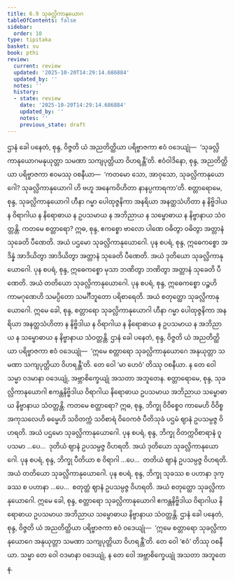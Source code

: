 ```yaml
---
title: 6.9 သုခလ္လိကာနုယောဂ
tableOfContents: false
sidebar:
  order: 10
type: tipitaka
basket: su
book: pthi
review:
  current: review
  updated: '2025-10-20T14:29:14.686884'
  updated_by: ''
  notes: ''
  history:
  - state: review
    date: '2025-10-20T14:29:14.686884'
    updated_by: ''
    notes: ''
    previous_state: draft
---
```



<DynamicBreadcrumb />


<ReviewStatus review={frontmatter.review} showDetails={true} />

<HypothesisAnnotation frontmatter={frontmatter} />

<Division number="183" book="pthi" e="ch" v="8" p="107">

<Paragraph number="361" book="pthi">
ဌာနံ ခေါ ပနေတံ, စုန္ဒ, ဝိဇ္ဇတိ ယံ အညတိတ္ထိယာ ပရိဗ္ဗာဇကာ ဧဝံ ဝဒေယျုံ—  ‘သုခလ္လိကာနုယောဂမနုယုတ္တာ သမဏာ သကျပုတ္တိယာ ဝိဟရန္တီ’တိ. ဧဝံဝါဒိနော, စုန္ဒ, အညတိတ္ထိယာ ပရိဗ္ဗာဇကာ ဧဝမဿု ဝစနီယာ—  ‘ကတမော သော, အာဝုသော, သုခလ္လိကာနုယောဂေါ? သုခလ္လိကာနုယောဂါ ဟိ ဗဟူ အနေကဝိဟိတာ နာနပ္ပကာရကာ’တိ.
</Paragraph>

<Paragraph number="362" book="pthi">
စတ္တာရောမေ, စုန္ဒ, သုခလ္လိကာနုယောဂါ ဟီနာ ဂမ္မာ ပေါထုဇ္ဇနိကာ အနရိယာ အနတ္ထသံဟိတာ န နိဗ္ဗိဒါယ န ဝိရာဂါယ န နိရောဓာယ န ဥပသမာယ န အဘိညာယ န သမ္ဗောဓာယ န နိဗ္ဗာနာယ သံဝတ္တန္တိ. ကတမေ စတ္တာရော?
</Paragraph>

<Paragraph number="363" book="pthi">
ဣဓ, စုန္ဒ, ဧကစ္စော ဗာလော ပါဏေ ဝဓိတွာ ဝဓိတွာ အတ္တာနံ သုခေတိ ပီဏေတိ. အယံ ပဌမော သုခလ္လိကာနုယောဂေါ.
</Paragraph>

<Paragraph number="364" book="pthi">
ပုန စပရံ, စုန္ဒ, ဣဓေကစ္စော အဒိန္နံ အာဒိယိတွာ အာဒိယိတွာ အတ္တာနံ သုခေတိ ပီဏေတိ. အယံ ဒုတိယော သုခလ္လိကာနုယောဂေါ.
</Paragraph>

<Paragraph number="365" book="pthi">
ပုန စပရံ, စုန္ဒ, ဣဓေကစ္စော မုသာ ဘဏိတွာ ဘဏိတွာ အတ္တာနံ သုခေတိ ပီဏေတိ. အယံ တတိယော သုခလ္လိကာနုယောဂေါ.
</Paragraph>

<Paragraph number="366" book="pthi">
ပုန စပရံ, စုန္ဒ, ဣဓေကစ္စော ပဉ္စဟိ ကာမဂုဏေဟိ သမပ္ပိတော သမင်္ဂီဘူတော ပရိစာရေတိ. အယံ စတုတ္ထော သုခလ္လိကာနုယောဂေါ.
</Paragraph>

<Paragraph number="367" book="pthi">
ဣမေ ခေါ, စုန္ဒ, စတ္တာရော သုခလ္လိကာနုယောဂါ ဟီနာ ဂမ္မာ ပေါထုဇ္ဇနိကာ အနရိယာ အနတ္ထသံဟိတာ န နိဗ္ဗိဒါယ န ဝိရာဂါယ န နိရောဓာယ န ဥပသမာယ န အဘိညာယ န သမ္ဗောဓာယ န နိဗ္ဗာနာယ သံဝတ္တန္တိ.
</Paragraph>

<Paragraph number="368" book="pthi">
ဌာနံ ခေါ ပနေတံ, စုန္ဒ, ဝိဇ္ဇတိ ယံ အညတိတ္ထိယာ ပရိဗ္ဗာဇကာ ဧဝံ ဝဒေယျုံ—  ‘ဣမေ စတ္တာရော သုခလ္လိကာနုယောဂေ အနုယုတ္တာ သမဏာ သကျပုတ္တိယာ ဝိဟရန္တီ’တိ. တေ ဝေါ ‘မာ ဟေဝံ’ တိဿု ဝစနီယာ. န တေ ဝေါ သမ္မာ ဝဒမာနာ ဝဒေယျုံ, အဗ္ဘာစိက္ခေယျုံ အသတာ အဘူတေန.
</Paragraph>

</Division>
<Division number="184" book="pthi" e="ch" v="8" p="108">

<Paragraph number="369" book="pthi">
စတ္တာရောမေ, စုန္ဒ, သုခလ္လိကာနုယောဂါ ဧကန္တနိဗ္ဗိဒါယ ဝိရာဂါယ နိရောဓာယ ဥပသမာယ အဘိညာယ သမ္ဗောဓာယ နိဗ္ဗာနာယ သံဝတ္တန္တိ. ကတမေ စတ္တာရော?
</Paragraph>

<Paragraph number="370" book="pthi">
ဣဓ, စုန္ဒ, ဘိက္ခု ဝိဝိစ္စေဝ ကာမေဟိ ဝိဝိစ္စ အကုသလေဟိ ဓမ္မေဟိ သဝိတက္ကံ သဝိစာရံ ဝိဝေကဇံ ပီတိသုခံ ပဌမံ ဈာနံ ဥပသမ္ပဇ္ဇ ဝိဟရတိ. အယံ ပဌမော သုခလ္လိကာနုယောဂေါ.
</Paragraph>

<Paragraph number="371" book="pthi">
ပုန စပရံ, စုန္ဒ, ဘိက္ခု ဝိတက္ကဝိစာရာနံ ဝူပသမာ …ပေ…  ဒုတိယံ ဈာနံ ဥပသမ္ပဇ္ဇ ဝိဟရတိ. အယံ ဒုတိယော သုခလ္လိကာနုယောဂေါ.
</Paragraph>

<Paragraph number="372" book="pthi">
ပုန စပရံ, စုန္ဒ, ဘိက္ခု ပီတိယာ စ ဝိရာဂါ …ပေ…  တတိယံ ဈာနံ ဥပသမ္ပဇ္ဇ ဝိဟရတိ. အယံ တတိယော သုခလ္လိကာနုယောဂေါ.
</Paragraph>

<Paragraph number="373" book="pthi">
ပုန စပရံ, စုန္ဒ, ဘိက္ခု သုခဿ စ ပဟာနာ ဒုက္ခဿ စ ပဟာနာ …ပေ…  စတုတ္ထံ ဈာနံ ဥပသမ္ပဇ္ဇ ဝိဟရတိ. အယံ စတုတ္ထော သုခလ္လိကာနုယောဂေါ.
</Paragraph>

<Paragraph number="374" book="pthi">
ဣမေ ခေါ, စုန္ဒ, စတ္တာရော သုခလ္လိကာနုယောဂါ ဧကန္တနိဗ္ဗိဒါယ ဝိရာဂါယ နိရောဓာယ ဥပသမာယ အဘိညာယ သမ္ဗောဓာယ နိဗ္ဗာနာယ သံဝတ္တန္တိ.
</Paragraph>

<Paragraph number="375" book="pthi">
ဌာနံ ခေါ ပနေတံ, စုန္ဒ, ဝိဇ္ဇတိ ယံ အညတိတ္ထိယာ ပရိဗ္ဗာဇကာ ဧဝံ ဝဒေယျုံ—  ‘ဣမေ စတ္တာရော သုခလ္လိကာနုယောဂေ အနုယုတ္တာ သမဏာ သကျပုတ္တိယာ ဝိဟရန္တီ’တိ. တေ ဝေါ ‘ဧဝံ’ တိဿု ဝစနီယာ. သမ္မာ တေ ဝေါ ဝဒမာနာ ဝဒေယျုံ, န တေ ဝေါ အဗ္ဘာစိက္ခေယျုံ အသတာ အဘူတေန.
</Paragraph>
</Division>